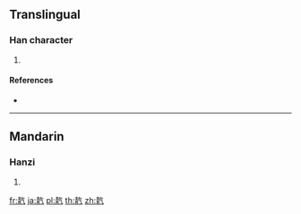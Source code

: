 {{character info/new}}
{{also|靝}}
==Translingual==

===Han character===
{{Han char|rn=174|rad=靑|as=04|sn=12|four=|canj=QBOMN}}

# {{defn|Han|sort=靑04}}

====References====
* {{Han ref|kx=1381.261|hdz=64046.051|uh=9754|ud=38740}}

----

==Mandarin==

===Hanzi===
{{cmn-hanzi|pin=[[tiān]] ([[tian1]])|wg=t'ien<sup>1</sup>}}

# {{defn|lang=cmn|sort=靑04}}

[[fr:靔]]
[[ja:靔]]
[[pl:靔]]
[[th:靔]]
[[zh:靔]]